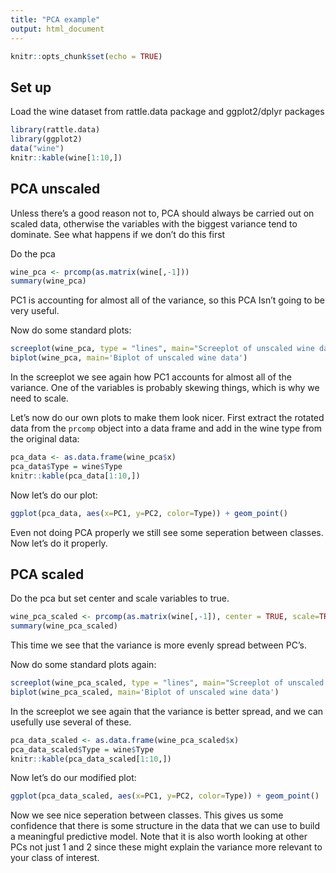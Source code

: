 ```yaml
---
title: "PCA example"
output: html_document
---
```


```r
knitr::opts_chunk$set(echo = TRUE)
```

## Set up

Load the wine dataset from rattle.data package and ggplot2/dplyr packages

```r
library(rattle.data)
library(ggplot2)
data("wine")
knitr::kable(wine[1:10,])

```

## PCA unscaled

Unless there's a good reason not to, PCA should always be carried out on scaled data, otherwise the variables with the biggest variance tend to dominate.  See what happens if we don't do this first

Do the pca
```r
wine_pca <- prcomp(as.matrix(wine[,-1]))
summary(wine_pca)
```

PC1 is accounting for almost all of the variance, so this PCA Isn't going to be very useful.

Now do some standard plots:

```r
screeplot(wine_pca, type = "lines", main="Screeplot of unscaled wine data")
biplot(wine_pca, main='Biplot of unscaled wine data')
```

In the screeplot we see again how PC1 accounts for almost all of the variance.  One of the variables is probably skewing things, which is why we need to scale.

Let's now do our own plots to make them look nicer.  First extract the rotated data from the `prcomp` object into a data frame and add in the wine type from the original data:

```r
pca_data <- as.data.frame(wine_pca$x)
pca_data$Type = wine$Type
knitr::kable(pca_data[1:10,])
```

Now let's do our plot:

```r
ggplot(pca_data, aes(x=PC1, y=PC2, color=Type)) + geom_point()

```

Even not doing PCA properly we still see some seperation between classes.  Now let's do it properly.

## PCA scaled

Do the pca but set center and scale variables to true.
```r
wine_pca_scaled <- prcomp(as.matrix(wine[,-1]), center = TRUE, scale=TRUE)
summary(wine_pca_scaled)
```

This time we see that the variance is more evenly spread between PC's.

Now do some standard plots again:

```r
screeplot(wine_pca_scaled, type = "lines", main="Screeplot of unscaled wine data")
biplot(wine_pca_scaled, main='Biplot of unscaled wine data')
```

In the screeplot we see again that the variance is better spread, and we can usefully use several of these.

```r
pca_data_scaled <- as.data.frame(wine_pca_scaled$x)
pca_data_scaled$Type = wine$Type
knitr::kable(pca_data_scaled[1:10,])
```

Now let's do our modified plot:

```r
ggplot(pca_data_scaled, aes(x=PC1, y=PC2, color=Type)) + geom_point()

```

Now we see nice seperation between classes.  This gives us some confidence that there is some structure in the data that we can use to build a meaningful predictive model.  Note that it is also worth looking at other PCs not just 1 and 2 since these might explain the variance more relevant to your class of interest.

